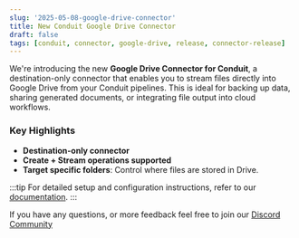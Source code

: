 ```yaml
---
slug: '2025-05-08-google-drive-connector'
title: New Conduit Google Drive Connector
draft: false
tags: [conduit, connector, google-drive, release, connector-release]
---
```


We're introducing the new **Google Drive Connector for Conduit**, a destination-only connector that enables you to stream files directly into Google Drive from your Conduit pipelines. This is ideal for backing up data, sharing generated documents, or integrating file output into cloud workflows.

<!--truncate-->

### Key Highlights

- **Destination-only connector**
- **Create + Stream operations supported**
- **Target specific folders**: Control where files are stored in Drive.

:::tip
For detailed setup and configuration instructions, refer to our [documentation](/docs/using/connectors/list/google-drive).
:::

If you have any questions, or more feedback feel free to join our [Discord Community](https://discord.meroxa.com/)
